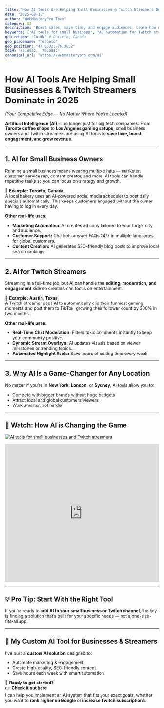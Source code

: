```yaml
---
title: "How AI Tools Are Helping Small Businesses & Twitch Streamers Dominate in 2025"
date: "2025-08-11"
author: "WebMasteryPro Team"
category: AI
description: "Boost sales, save time, and engage audiences. Learn how AI tools are transforming small businesses & Twitch streaming — with real examples."
keywords: ["AI tools for small business", "AI automation for Twitch streamers", "business automation with AI", "AI chatbot for small business", "AI for live streaming", "custom AI solutions for small business", "AI Twitch overlay tools"]
geo_region: "CA-ON" # Ontario, Canada
geo_placename: "Toronto"
geo_position: "43.6532;-79.3832"
ICBM: "43.6532, -79.3832"
canonical_url: "https://webmasterypro.com/ai"
---
```




# How AI Tools Are Helping Small Businesses & Twitch Streamers Dominate in 2025
*(Your Competitive Edge — No Matter Where You’re Located)*

**Artificial Intelligence (AI)** is no longer just for big tech companies. From **Toronto coffee shops** to **Los Angeles gaming setups**, small business owners and Twitch streamers are using AI tools to **save time, boost engagement, and grow revenue**.

---

## 1. AI for Small Business Owners
Running a small business means wearing multiple hats — marketer, customer service rep, content creator, and more. AI tools can handle repetitive tasks so you can focus on strategy and growth.

**📍 Example: Toronto, Canada**  
A local bakery uses an AI-powered social media scheduler to post daily specials automatically. This keeps customers engaged without the owner having to log in every day.

**Other real-life uses:**
- **Marketing Automation:** AI creates ad copy tailored to your target city and audience.  
- **Customer Support:** Chatbots answer FAQs 24/7 in multiple languages for global customers.  
- **Content Creation:** AI generates SEO-friendly blog posts to improve local search rankings.  

---

## 2. AI for Twitch Streamers
Streaming is a full-time job, but AI can handle the **editing, moderation, and engagement** side so creators can focus on entertainment.

**📍 Example: Austin, Texas**  
A Twitch streamer uses AI to automatically clip their funniest gaming moments and post them to TikTok, growing their follower count by 300% in two months.

**Other real-life uses:**
- **Real-Time Chat Moderation:** Filters toxic comments instantly to keep your community positive.  
- **Dynamic Stream Overlays:** AI updates visuals based on viewer milestones or trending topics.  
- **Automated Highlight Reels:** Save hours of editing time every week.  

---

## 3. Why AI Is a Game-Changer for Any Location
No matter if you’re in **New York**, **London**, or **Sydney**, AI tools allow you to:
- Compete with bigger brands without huge budgets  
- Attract local and global customers/viewers  
- Work smarter, not harder  

---

## 🎥 Watch: How AI is Changing the Game

[![AI tools for small businesses and Twitch streamers](https://i.imgur.com/ZVt3cNw.jpeg)](https://www.youtube.com/watch?v=Ej9zCLI2ZdY&t=112s)

<iframe width="100%" height="450" src="https://www.youtube.com/embed/Ej9zCLI2ZdY?start=112" title="YouTube video player" frameborder="0" allow="accelerometer; autoplay; clipboard-write; encrypted-media; gyroscope; picture-in-picture" allowfullscreen></iframe>

---

## 💡 Pro Tip: Start With the Right Tool
If you’re ready to **add AI to your small business or Twitch channel**, the key is finding a solution that’s built for your specific needs — not a one-size-fits-all app.

---

## 🚀 My Custom AI Tool for Businesses & Streamers
I’ve built a **custom AI solution** designed to:
- Automate marketing & engagement  
- Create high-quality, SEO-friendly content  
- Save hours each week with smart automation  

📍 **Ready to get started?**  
👉 **[Check it out here](https://webmasterypro.com/ai)**  
I can help you implement an AI system that fits your exact goals, whether you want to **rank higher on Google** or **increase Twitch subscriptions**.
